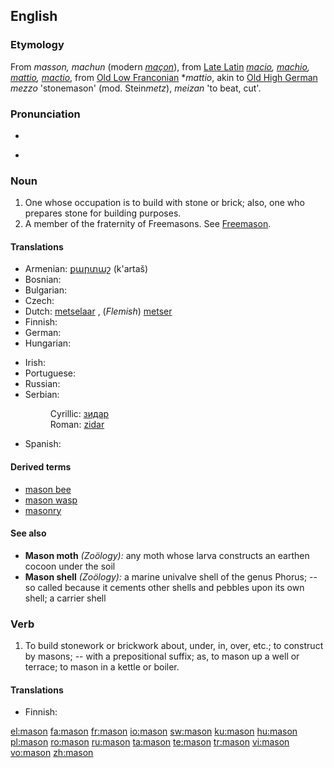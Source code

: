 {{wikipedia|dab=mason}}
{{also|Mason}}
==English==

===Etymology===
From {{etyl|fro}} ''masson, machun'' (modern ''[[maçon]]''), from [[Late Latin]] ''[[macio]], [[machio]], [[mattio]], [[mactio]]'', from [[Old Low Franconian]] *''mattio'', akin to [[Old High German]] ''mezzo'' 'stonemason' (mod. Stein''metz''), ''meizan'' 'to beat, cut'.

===Pronunciation===
* {{audio|en-us-mason.ogg|Audio (US)}}

* {{rhymes|eɪsən}}

===Noun===
{{en-noun}}

# One whose occupation is to build with stone or brick; also, one who prepares stone for building purposes.
# A member of the fraternity of Freemasons. See [[Freemason]].

====Translations====
{{trans-top|one who builds with stone or brick}}
* Armenian: [[քարտաշ]] (k'artaš)
* Bosnian: {{t-|bs|zidar|m}}
* Bulgarian: {{t+|bg|зидар|m}}
* Czech: {{t-|cs|zedník|m}}
* Dutch: [[metselaar]] {{m}}, (''Flemish'') [[metser]] {{m}}
* Finnish: {{t+|fi|muurari}}
* German: {{t+|de|Maurer|m}}
* Hungarian: {{t+|hu|kőműves}}
{{trans-mid}}
* Irish: {{t-|ga|saor|m|xs=Irish}}
* Portuguese: {{t|pt|pedreiro}}
* Russian: {{t|ru|каменщик|m|tr=kámenščik}}
* Serbian:
*: Cyrillic: [[зидар#Serbian|зидар]] {{m}}
*: Roman: [[zidar#Serbian|zidar]] {{m}}
* Spanish: {{t+|es|albañil|m}}
{{trans-bottom}}

{{trans-see|Freemason}}

====Derived terms====
* [[mason bee]]
* [[mason wasp]]
* [[masonry]]

====See also====
{{rfc|create separate entries}}
* '''Mason moth''' ''(Zoölogy):'' any moth whose larva constructs an earthen cocoon under the soil
* '''Mason shell''' ''(Zoölogy):'' a marine univalve shell of the genus Phorus; -- so called because it cements other shells and pebbles upon its own shell; a carrier shell

===Verb===
{{en-verb}}

# {{transitive}} To build stonework or brickwork about, under, in, over, etc.; to construct by masons; -- with a prepositional suffix; as, to mason up a well or terrace; to mason in a kettle or boiler.

====Translations====
{{trans-top|to build stonework or brickwork}}
* Finnish: {{t+|fi|muurata}}
{{trans-mid}}
{{trans-bottom}}

[[el:mason]]
[[fa:mason]]
[[fr:mason]]
[[io:mason]]
[[sw:mason]]
[[ku:mason]]
[[hu:mason]]
[[pl:mason]]
[[ro:mason]]
[[ru:mason]]
[[ta:mason]]
[[te:mason]]
[[tr:mason]]
[[vi:mason]]
[[vo:mason]]
[[zh:mason]]